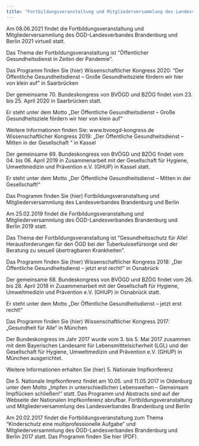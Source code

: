 ```yaml
---
title: "Fortbildungsveranstaltung und Mitgliederversammlung des Landesverbandes Brandenburg und Berlin"
---
```



Am 08.06.2021 findet die Fortbildungsveranstaltung und Mitgliederversammlung des ÖGD-Landesverbandes Brandenburg und Berlin 2021 virtuell statt.

Das Thema der Fortbildungsveranstaltung ist "Öffentlicher Gesundheitsdienst in Zeiten der Pandemie".

Das Programm finden Sie (hier)
Wissenschaftlicher Kongress 2020: "Der Öffentliche Gesundheitsdienst – Große Gesundheitsziele fördern wir hier von klein auf" in Saarbrücken

Der gemeinsame 70. Bundeskongress von BVÖGD und BZÖG findet vom 23. bis 25. April 2020 in Saarbrücken statt.

Er steht unter dem Motto „Der Öffentliche Gesundheitsdienst – Große Gesundheitsziele fördern wir hier von klein auf“

Weitere Informationen finden Sie:  www.bvoegd-kongress.de
Wissenschaftlicher Kongress 2019: „Der Öffentliche Gesundheitsdienst – Mitten in der Gesellschaft “ in Kassel

Der gemeinsame 69. Bundeskongress von BVÖGD und BZÖG findet vom 04. bis 06. April 2019 in Zusammenarbeit mit der Gesellschaft für Hygiene, Umweltmedizin und Prävention e.V. (GHUP) in Kassel statt.

Er steht unter dem Motto „Der Öffentliche Gesundheitsdienst – Mitten in der Gesellschaft!“

Das Programm finden Sie (hier)
Fortbildungsveranstaltung und Mitgliederversammlung des Landesverbandes Brandenburg und Berlin

Am 25.02.2019 findet die Fortbildungsveranstaltung und Mitgliederversammlung des ÖGD-Landesverbandes Brandenburg und Berlin 2019 statt.

Das Thema der Fortbildungsveranstaltung ist "Gesundheitsschutz für Alle! Herausforderungen für den ÖGD bei der Tuberkulosefürsorge und der Beratung zu sexuell übertragbaren Krankheiten".

Das Programm finden Sie (hier)
Wissenschaftlicher Kongress 2018: „Der Öffentliche Gesundheitsdienst – jetzt erst recht!“ in Osnabrück

Der gemeinsame 68. Bundeskongress von BVÖGD und BZÖG findet vom 26. bis 28. April 2018 in Zusammenarbeit mit der Gesellschaft für Hygiene, Umweltmedizin und Prävention e.V. (GHUP) in Osnabrück statt.

Er steht unter dem Motto „Der Öffentliche Gesundheitsdienst – jetzt erst recht!“

Das Programm finden Sie (hier)
Wissenschaftlicher Kongress 2017: „Gesundheit für Alle“ in München

Der Bundeskongress im Jahr 2017 wurde vom 3. bis 5. Mai 2017 zusammen mit dem Bayerischen Landesamt für Lebensmitttelsicherheit (LGL) und der Gesellschaft für Hygiene, Umweltmedizin und Prävention e.V. (GHUP) in München ausgerichtet.

Weitere Informationen erhalten Sie (hier)
5. Nationale Impfkonferenz

Die 5. Nationale Impfkonferenz findet am 10.05. und 11.05.2017 in Oldenburg unter dem Motto „Impfen in unterschiedlichen Lebenswelten – Gemeinsam Impflücken schließen!“ statt. Das Programm und Abstracts sind auf der Webseite der Nationalen Impfkonferenz abrufbar.
Fortbildungsveranstaltung und Mitgliederversammlung des Landesverbandes Brandenburg und Berlin

Am 20.02.2017 findet die Fortbildungsveranstaltung zum Thema "Kinderschutz eine multiprofessionelle Aufgabe" und  Mitgliederversammlung des ÖGD-Landesverbandes Brandenburg und Berlin 2017 statt. Das Programm finden Sie hier (PDF).